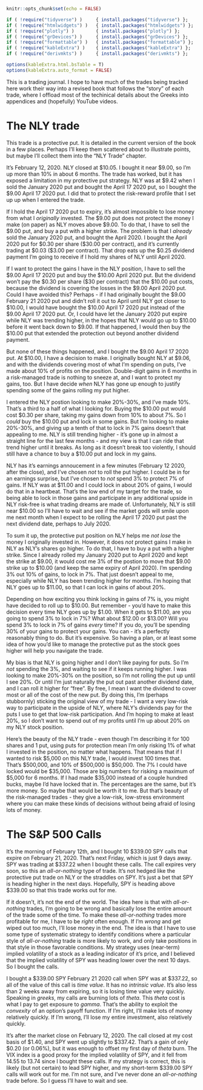 ```r
knitr::opts_chunk$set(echo = FALSE)

if ( !require("tidyverse") )     { install.packages("tidyverse") };       require(tidyverse)
if ( !require("htmlwidgets") )   { install.packages("htmlwidgets") };     require(htmlwidgets)
if ( !require("plotly") )        { install.packages("plotly") };          require(plotly)
if ( !require("grDevices") )     { install.packages("grDevices") };       require(grDevices)
if ( !require("formattable") )   { install.packages("formattable") };     require(formattable)
if ( !require("kableExtra") )    { install.packages("kableExtra") };      require(kableExtra)
if ( !require("derivmkts") )     { install.packages("derivmkts") };       require(derivmkts)

options(kableExtra.html.bsTable = T)
options(kableExtra.auto_format = FALSE)
```

This is a trading journal. I hope to have much of the trades being tracked here work their way into a revised book that follows the "story" of each trade, where I offload most of the techinical details about the Greeks into appendices and (hopefully) YouTube videos. 

# The NLY trade

This trade is a protective put. It is detailed in the current version of the book in a few places. Perhaps I'll keep them scattered about to illustrate points, but maybe I'll collect them into the "NLY Trade" chapter. 

It's February 12, 2020. NLY closed at \$10.05. I bought it near \$9.00, so I'm up more than 10% in about 6 months. The trade has worked, but it has exposed a limitation in my protective put strategy. NLY was at \$9.42 when I sold the January 2020 put and bought the April 17 2020 put, so I bought the \$9.00 April 17 2020 put. I did that to protect the risk-reward profile that I set up up when I entered the trade. 

If I hold the April 17 2020 put to expiry, it's almost impossible to lose money from what I *originally* invested. The \$9.00 put does not protect the money I make (on paper) as NLY moves above \$9.00. To do that, I have to sell the \$9.00 put, and buy a put with a higher strike. The problem is that I *already* sold the January 2020 put, and bought the April 2020. I bought the April 2020 put for \$0.30 per share (\$30.00 per contract), and it's currently trading at \$0.03 (\$3.00 per contract). That drop eats up the \$0.25 dividend payment I'm going to receive if I hold my shares of NLY until April 2020. 

<!-- Insert two payoff diagrams?? : NLY when I rolled the put, and NLY while I hold the \$9.00 put with NLY -->

If I want to protect the gains I have in the NLY position, I have to sell the \$9.00 April 17 2020 put and buy the \$10.00 April 2020 put. But the dividend won't pay the \$0.30 per share (\$30 per contract) that the \$10.00 put costs, because the dividend is covering the losses in the \$9.00 April 2020 put. Could I have avoided this? Perhaps - if I had originally bought the \$9.00 February 21 2020 put and didn't roll it out to April until NLY got closer to \$10.00, I would have bought the \$10.00 April 17 2020 put instead of the \$9.00 April 17 2020 put. Or, I could have let the January 2020 put expire while NLY was trending higher, in the hopes that NLY would go up to \$10.00 before it went back down to \$9.00. If that happened, I would then buy the \$10.00 put that extended the protection out beyond another dividend payment. 

But none of these things happened, and I bought the \$9.00 April 17 2020 put. At \$10.00, I have a decision to make. I originally bought NLY at \$9.06, and with the dividends covering most of what I'm spending on puts, I've made about 10% of profits on the position. Double-digit gains in 6 months in a risk-managed trade is nothing to sneeze at, and I want to protect my gains, too. But I have decide *when* NLY has gone up enough to justify spending some of the gains rolling my put higher. 

I entered the NLY postion looking to make 20%-30%, and I've made 10%. That's a third to a half of what I looking for. Buying the \$10.00 put would cost \$0.30 per share, taking my gains down from 10% to about 7%. So I *could* buy the $10.00 put and lock in some gains. But I'm looking to make 20%-30%, and giving up a tenth of that to lock in 7% gains doesn't that appealing to me. NLY is still trending higher - it's gone up in almost a straight line for the last few months - and my view is that I can ride that trend higher until it breaks. As long as it doesn't break too violently, I should still have a chance to buy a \$10.00 put and lock in my gains. 

NLY has it's earnings annoucement in a few minutes (February 12 2020, after the close), and I've chosen *not* to roll the put higher. I could be in for an earnings surprise, but I've chosen to *not* spend 3% to protect 7% of gains. If NLY was at \$11.00 and I could lock in about 20% of gains, I would do that in a heartbeat. That's the low end of my target for the trade, so being able to lock in those gains and participate in any additional upside in NLY risk-free is what trading dreams are made of. Unfortunately, NLY is still near \$10.00 so I'll have to wait and see if the market gods will smile upon me next month when I expect to be rolling the April 17 2020 put past the next dividend date, perhaps to July 2020. 

To sum it up, the protective put position on NLY helps me *not lose* the money I originally invested in. However, it does *not* protect gains I make in NLY as NLY's shares go higher. To do that, I have to buy a put with a higher strike. Since I already rolled my January 2020 put to April 2020 and kept the strike at \$9.00, it would cost me 3% of the postion to move that $9.00 strike up to \$10.00 (and keep the same expiry of April 2020). I'm spending 3% out 10% of gains, to lock in 7%. That just doesn't appeal to me, especially while NLY has been trending higher for months. I'm hoping that NLY goes up to \$11.00, so that I can lock in gains of about 20%. 

Depending on how exciting you think locking in gains of 7% is, you might have decided to roll up to \$10.00. But remember - you'd have to make this decision every time NLY goes up by $1.00. When it gets to \$11.00, are you going to spend 3% to lock in 7%? What about \$12.00 or \$13.00? Will you spend 3% to lock in 7% of gains *every* time? If you do, you'll be spending 30% of your gains to protect your gains. You can - it's a perfectly reasonably thing to do. But it's expensive. So having a plan, or at least some idea of how you'd like to manage the protective put as the stock goes higher will help you navigate the trade. 

My bias is that NLY is going higher and I don't like paying for puts. So I'm *not* spending the 3%, and waiting to see if it keeps running higher. I was looking to make 20%-30% on the position, so I'm not rolling the put up until I see 20%. Or until I'm just naturally the put out past another dividend date, and I can roll it higher for "free". By free, I mean I want the dividend to cover most or all of the cost of the new put. By doing this, I'm (perhaps stubbornly) sticking the original view of my trade - I want a very low-risk way to participate in the upside of NLY, where NLY's dividends pay for the puts I use to get that low-risk participation. And I'm hoping to make at least 20%, so I don't want to spend out of my profits until I'm up about 20% on my NLY stock position. 

Here's the beauty of the NLY trade - even though I'm describing it for 100 shares and 1 put, using puts for protection mean I'm only risking 1% of what I invested in the position, no matter what happens. That means that if I wanted to risk \$5,000 on this NLY trade, I would invest 100 times that. That's \$500,000, and 10% of \$500,000 is \$50,000. The 7% I could have locked would be \$35,000. Those are big numbers for risking a maximum of \$5,000 for 6 months. If I had made \$35,000 instead of a couple hundred bucks, maybe I'd have locked that in. The percentages are the same, but it's more money. So maybe that would be worth it to me. But that's beauty of the risk-managed trades - they give a low-risk, low-stress environment where you can make these kinds of decisions without being afraid of losing lots of money. 



# The S&P 500 Calls 

It's the morning of February 12th, and I bought 10 $339.00 SPY calls that expire on February 21, 2020. That's next Friday, which is just 9 days away. SPY was trading at \$337.22 when I bought these calls. The call expires very soon, so this an *all-or-nothing* type of trade. It's not hedged like the protective put trade on NLY or the straddles on SPY. It's just a bet that SPY is heading higher in the next days. Hopefully, SPY is heading above \$339.00 so that this trade works out for me. 

If it doesn't, it's not the end of the world. The idea here is that with *all-or-nothing* trades, I'm going to be wrong and basically lose the entire amount of the trade some of the time. To make these *all-or-nothing* trades more profitable for me, I have to be *right* often enough. If I'm *wrong* and get wiped out too much, I'll lose money in the end. The idea is that I have to use some type of systematic strategy to identify conditions where a particular style of *all-or-nothing* trade is more likely to work, and only take positions in that style in those favorable conditions. My strategy uses (near-term) implied volatility of a stock as a leading indicator of it's price, and I believed that the implied volatility of SPY was heading lower over the next 10 days. So I bought the calls. 

I bought a \$339.00 SPY February 21 2020 call when SPY was at \$337.22, so all of the value of this call is *time value*. It has no *intrinsic value*. It's also less than 2 weeks away from expiring, so it is losing time value very quickly. Speaking in *greeks*, my calls are burning lots of *theta*. This *theta* cost is what I pay to get exposure to *gamma*. That's the ability to exploit the *convexity* of an option's payoff function. If I'm right, I'll make lots of money relatively quickly. If I'm wrong, I'll lose my entire investment, also relatively quickly. 

<!-- TODO: Add a section on how theta is the cost of gamma? Or perhaps do it here? -->

It's after the market close on February 12, 2020. The call closed at my cost basis of $1.40, and SPY went up slightly to \$337.42. That's a gain of only \$0.20 (or 0.06%), but it was enough to offset my first day of *theta* burn. The VIX index is a good proxy for the implied volatility of SPY, and it fell from 14.55 to 13.74 since I bought these calls. If my strategy is correct, this is likely (but not certain) to lead SPY higher, and my short-term \$339.00 SPY calls will work out for me. I'm not sure, and I've never done an *all-or-nothing* trade before. So I guess I'll have to wait and see. 